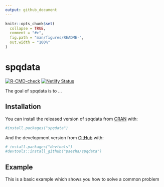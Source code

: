 ```yaml
---
output: github_document
---
```


<!-- README.md is generated from README.Rmd. Please edit that file -->

```r
knitr::opts_chunk$set(
  collapse = TRUE,
  comment = "#>",
  fig.path = "man/figures/README-",
  out.width = "100%"
)
```

# spqdata

<!-- badges: start -->
[![R-CMD-check](https://github.com/paezha/spqdata/workflows/R-CMD-check/badge.svg)](https://github.com/paezha/spqdata/actions)
[![Netlify Status](https://api.netlify.com/api/v1/badges/29eeb07d-6569-4a9a-99a7-ad8e96929d88/deploy-status)](https://app.netlify.com/sites/spqdata/deploys)
<!-- badges: end -->

The goal of spqdata is to ...

## Installation

You can install the released version of spqdata from [CRAN](https://CRAN.R-project.org) with:

``` r
#install.packages("spqdata")
```

And the development version from [GitHub](https://github.com/) with:

``` r
# install.packages("devtools")
#devtools::install_github("paezha/spqdata")
```
## Example

This is a basic example which shows you how to solve a common problem
